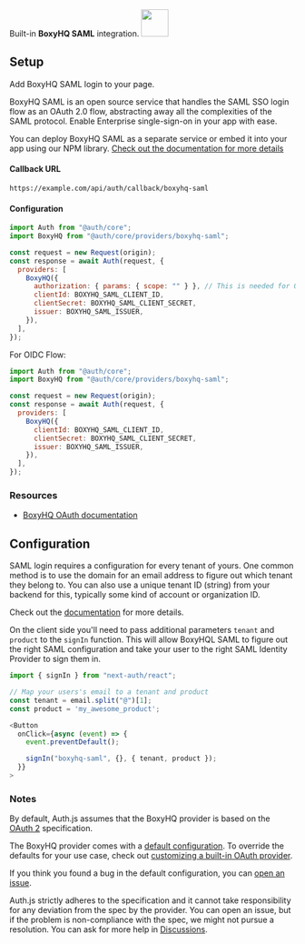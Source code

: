 
<div
  style={{
    backgroundColor: "#000",
    display: "flex",
    justifyContent: "space-between",
    color: "#fff",
    padding: 16,
  }}
>
  <span>
    Built-in <b>BoxyHQ SAML</b> integration.
  </span>
  <a href="https://boxyhq.com/">
    <img
      style={{ display: "block" }}
      src="/img/providers/boxyhq-saml.svg"
      height="48"
      width="48"
    />
  </a>
</div>

## Setup

Add BoxyHQ SAML login to your page.

BoxyHQ SAML is an open source service that handles the SAML SSO login flow as an OAuth 2.0 flow, abstracting away all the complexities of the SAML protocol. Enable Enterprise single-sign-on in your app with ease.

You can deploy BoxyHQ SAML as a separate service or embed it into your app using our NPM library. [Check out the documentation for more details](https://boxyhq.com/docs/jackson/deploy)

#### Callback URL

```
https://example.com/api/auth/callback/boxyhq-saml
```

#### Configuration

```js
import Auth from "@auth/core";
import BoxyHQ from "@auth/core/providers/boxyhq-saml";

const request = new Request(origin);
const response = await Auth(request, {
  providers: [
    BoxyHQ({
      authorization: { params: { scope: "" } }, // This is needed for OAuth 2.0 flow, otherwise default to openid
      clientId: BOXYHQ_SAML_CLIENT_ID,
      clientSecret: BOXYHQ_SAML_CLIENT_SECRET,
      issuer: BOXYHQ_SAML_ISSUER,
    }),
  ],
});
```

For OIDC Flow:

```js
import Auth from "@auth/core";
import BoxyHQ from "@auth/core/providers/boxyhq-saml";

const request = new Request(origin);
const response = await Auth(request, {
  providers: [
    BoxyHQ({
      clientId: BOXYHQ_SAML_CLIENT_ID,
      clientSecret: BOXYHQ_SAML_CLIENT_SECRET,
      issuer: BOXYHQ_SAML_ISSUER,
    }),
  ],
});
```

### Resources

- [BoxyHQ OAuth documentation](https://example.com)

## Configuration

SAML login requires a configuration for every tenant of yours. One common method is to use the domain for an email address to figure out which tenant they belong to. You can also use a unique tenant ID (string) from your backend for this, typically some kind of account or organization ID.

Check out the [documentation](https://boxyhq.com/docs/jackson/saml-flow#2-saml-config-api) for more details.

On the client side you'll need to pass additional parameters `tenant` and `product` to the `signIn` function. This will allow BoxyHQL SAML to figure out the right SAML configuration and take your user to the right SAML Identity Provider to sign them in.

```ts
import { signIn } from "next-auth/react";

// Map your users's email to a tenant and product
const tenant = email.split("@")[1];
const product = 'my_awesome_product';

<Button
  onClick={async (event) => {
    event.preventDefault();

    signIn("boxyhq-saml", {}, { tenant, product });
  }}
>
```

### Notes

By default, Auth.js assumes that the BoxyHQ provider is
based on the [OAuth 2](https://www.rfc-editor.org/rfc/rfc6749.html) specification.

<Callout type="info">

The BoxyHQ provider comes with a [default configuration](https://github.com/nextauthjs/next-auth/blob/main/packages/core/src/providers/boxyhq-saml.ts).
To override the defaults for your use case, check out [customizing a built-in OAuth provider](https://authjs.dev/guides/providers/custom-provider#override-default-options).

</Callout>

If you think you found a bug in the default configuration, you can [open an issue](https://authjs.dev/new/provider-issue).

Auth.js strictly adheres to the specification and it cannot take responsibility for any deviation from
the spec by the provider. You can open an issue, but if the problem is non-compliance with the spec,
we might not pursue a resolution. You can ask for more help in [Discussions](https://authjs.dev/new/github-discussions).
